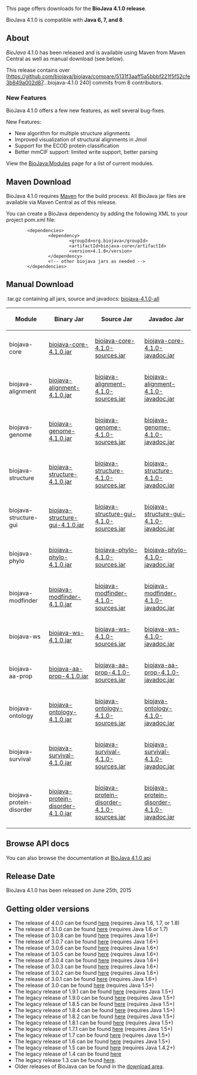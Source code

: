 This page offers downloads for the <b>BioJava 4.1.0 release</b>. 

BioJava 4.1.0 is compatible with <b>Java 6, 7, and 8</b>.

== About ==
''BioJava'' 4.1.0 has been released and is available using Maven from Maven Central as well as manual download (see below).

This release contains over [https://github.com/biojava/biojava/compare/5131f3aaff5a5bbbf221f5f52cfe3b849a002d87...biojava-4.1.0 240] commits from 8 contributors.

===New Features===

BioJava 4.1.0 offers a few new features, as well several bug-fixes.

New Features:

* New algorithm for multiple structure alignments
* Improved visualization of structural alignments in Jmol
* Support for the ECOD protein classification
* Better mmCIF support: limited write support, better parsing

View the [[BioJava:Modules]] page for a list of current modules.

== Maven Download ==
BioJava 4.1.0 requires [http://maven.apache.org/ Maven] for the build process. All BioJava jar files are available via Maven Central as of this release.

You can create a BioJava dependency by adding the following XML to your project pom.xml file:
<pre>
        <dependencies>
                <dependency>
                        <groupId>org.biojava</groupId>
                        <artifactId>biojava-core</artifactId>
                        <version>4.1.0</version>
                </dependency>
                <!-- other biojava jars as needed -->
        </dependencies>	
</pre>

== Manual Download ==

.tar.gz containing all jars, source and javadocs: [http://biojava.org/download/bj4.1.0/biojava-4.1.0-all.tar.gz biojava-4.1.0-all]

{|
|+
! Module
! Binary Jar
! Source Jar
! Javadoc Jar
|-
| biojava-core 
| [https://repo1.maven.org/maven2/org/biojava/biojava-core/4.1.0/biojava-core-4.1.0.jar biojava-core-4.1.0.jar] 
| [https://repo1.maven.org/maven2/org/biojava/biojava-core/4.1.0/biojava-core-4.1.0-sources.jar biojava-core-4.1.0-sources.jar] 
| [https://repo1.maven.org/maven2/org/biojava/biojava-core/4.1.0/biojava-core-4.1.0-javadoc.jar biojava-core-4.1.0-javadoc.jar]
|-
| biojava-alignment 
| [https://repo1.maven.org/maven2/org/biojava/biojava-alignment/4.1.0/biojava-alignment-4.1.0.jar biojava-alignment-4.1.0.jar] 
| [https://repo1.maven.org/maven2/org/biojava/biojava-alignment/4.1.0/biojava-alignment-4.1.0-sources.jar biojava-alignment-4.1.0-sources.jar] 
| [https://repo1.maven.org/maven2/org/biojava/biojava-alignment/4.1.0/biojava-alignment-4.1.0-javadoc.jar biojava-alignment-4.1.0-javadoc.jar]
|-
| biojava-genome 
| [https://repo1.maven.org/maven2/org/biojava/biojava-genome/4.1.0/biojava-genome-4.1.0.jar biojava-genome-4.1.0.jar] 
| [https://repo1.maven.org/maven2/org/biojava/biojava-genome/4.1.0/biojava-genome-4.1.0-sources.jar biojava-genome-4.1.0-sources.jar] 
| [https://repo1.maven.org/maven2/org/biojava/biojava-genome/4.1.0/biojava-genome-4.1.0-javadoc.jar biojava-genome-4.1.0-javadoc.jar]
|-
| biojava-structure 
| [https://repo1.maven.org/maven2/org/biojava/biojava-structure/4.1.0/biojava-structure-4.1.0.jar biojava-structure-4.1.0.jar] 
| [https://repo1.maven.org/maven2/org/biojava/biojava-structure/4.1.0/biojava-structure-4.1.0-sources.jar biojava-structure-4.1.0-sources.jar] 
| [https://repo1.maven.org/maven2/org/biojava/biojava-structure/4.1.0/biojava-structure-4.1.0-javadoc.jar biojava-structure-4.1.0-javadoc.jar]
|-
| biojava-structure-gui 
| [https://repo1.maven.org/maven2/org/biojava/biojava-structure-gui/4.1.0/biojava-structure-gui-4.1.0.jar biojava-structure-gui-4.1.0.jar] 
| [https://repo1.maven.org/maven2/org/biojava/biojava-structure-gui/4.1.0/biojava-structure-gui-4.1.0-sources.jar biojava-structure-gui-4.1.0-sources.jar] 
| [https://repo1.maven.org/maven2/org/biojava/biojava-structure-gui/4.1.0/biojava-structure-gui-4.1.0-javadoc.jar biojava-structure-gui-4.1.0-javadoc.jar]
|-
| biojava-phylo 
| [https://repo1.maven.org/maven2/org/biojava/biojava-phylo/4.1.0/biojava-phylo-4.1.0.jar biojava-phylo-4.1.0.jar] 
| [https://repo1.maven.org/maven2/org/biojava/biojava-phylo/4.1.0/biojava-phylo-4.1.0-sources.jar biojava-phylo-4.1.0-sources.jar] 
| [https://repo1.maven.org/maven2/org/biojava/biojava-phylo/4.1.0/biojava-phylo-4.1.0-javadoc.jar biojava-phylo-4.1.0-javadoc.jar]
|-
| biojava-modfinder 
| [https://repo1.maven.org/maven2/org/biojava/biojava-modfinder/4.1.0/biojava-modfinder-4.1.0.jar biojava-modfinder-4.1.0.jar] 
| [https://repo1.maven.org/maven2/org/biojava/biojava-modfinder/4.1.0/biojava-modfinder-4.1.0-sources.jar biojava-modfinder-4.1.0-sources.jar] 
| [https://repo1.maven.org/maven2/org/biojava/biojava-modfinder/4.1.0/biojava-modfinder-4.1.0-javadoc.jar biojava-modfinder-4.1.0-javadoc.jar]
|-
| biojava-ws 
| [https://repo1.maven.org/maven2/org/biojava/biojava-ws/4.1.0/biojava-ws-4.1.0.jar biojava-ws-4.1.0.jar] 
| [https://repo1.maven.org/maven2/org/biojava/biojava-ws/4.1.0/biojava-ws-4.1.0-sources.jar biojava-ws-4.1.0-sources.jar] 
| [https://repo1.maven.org/maven2/org/biojava/biojava-ws/4.1.0/biojava-ws-4.1.0-javadoc.jar biojava-ws-4.1.0-javadoc.jar]
|-
| biojava-aa-prop 
| [https://repo1.maven.org/maven2/org/biojava/biojava-aa-prop/4.1.0/biojava-aa-prop-4.1.0.jar biojava-aa-prop-4.1.0.jar] 
| [https://repo1.maven.org/maven2/org/biojava/biojava-aa-prop/4.1.0/biojava-aa-prop-4.1.0-sources.jar biojava-aa-prop-4.1.0-sources.jar] 
| [https://repo1.maven.org/maven2/org/biojava/biojava-aa-prop/4.1.0/biojava-aa-prop-4.1.0-javadoc.jar biojava-aa-prop-4.1.0-javadoc.jar]
|-
| biojava-ontology
| [https://repo1.maven.org/maven2/org/biojava/biojava-ontology/4.1.0/biojava-ontology-4.1.0.jar biojava-ontology-4.1.0.jar] 
| [https://repo1.maven.org/maven2/org/biojava/biojava-ontology/4.1.0/biojava-ontology-4.1.0-sources.jar biojava-ontology-4.1.0-sources.jar] 
| [https://repo1.maven.org/maven2/org/biojava/biojava-ontology/4.1.0/biojava-ontology-4.1.0-javadoc.jar biojava-ontology-4.1.0-javadoc.jar]
|-
| biojava-survival
| [https://repo1.maven.org/maven2/org/biojava/biojava-survival/4.1.0/biojava-survival-4.1.0.jar biojava-survival-4.1.0.jar] 
| [https://repo1.maven.org/maven2/org/biojava/biojava-survival/4.1.0/biojava-survival-4.1.0-sources.jar biojava-survival-4.1.0-sources.jar] 
| [https://repo1.maven.org/maven2/org/biojava/biojava-survival/4.1.0/biojava-survival-4.1.0-javadoc.jar biojava-survival-4.1.0-javadoc.jar]
|-
| biojava-protein-disorder 
| [https://repo1.maven.org/maven2/org/biojava/biojava-protein-disorder/4.1.0/biojava-protein-disorder-4.1.0.jar biojava-protein-disorder-4.1.0.jar] 
| [https://repo1.maven.org/maven2/org/biojava/biojava-protein-disorder/4.1.0/biojava-protein-disorder-4.1.0-sources.jar biojava-protein-disorder-4.1.0-sources.jar] 
| [https://repo1.maven.org/maven2/org/biojava/biojava-protein-disorder/4.1.0/biojava-protein-disorder-4.1.0-javadoc.jar biojava-protein-disorder-4.1.0-javadoc.jar]

|}

== Browse API docs ==
You can also browse the documentation at [http://www.biojava.org/docs/api4.1.0/ BioJava 4.1.0 api]

==Release Date==
BioJava 4.1.0 has been released on June 25th, 2015

== Getting older versions ==
* The release of 4.0.0 can be found [[BioJava:Download 4.0.0|here]] (requires Java 1.6, 1.7, or 1.8)
* The release of 3.1.0 can be found [[BioJava:Download 3.1.0|here]] (requires Java 1.6 or 1.7)
* The release of 3.0.8 can be found [[BioJava:Download 3.0.8|here]] (requires Java 1.6+)
* The release of 3.0.7 can be found [[BioJava:Download 3.0.7|here]] (requires Java 1.6+)
* The release of 3.0.6 can be found [[BioJava:Download 3.0.6|here]] (requires Java 1.6+)
* The release of 3.0.5 can be found [[BioJava:Download 3.0.5|here]] (requires Java 1.6+)
* The release of 3.0.4 can be found [[BioJava:Download 3.0.4|here]] (requires Java 1.6+)
* The release of 3.0.3 can be found [[BioJava:Download 3.0.3|here]] (requires Java 1.6+)
* The release of 3.0.2 can be found [[BioJava:Download 3.0.2|here]] (requires Java 1.6+)
* The release of 3.0.1 can be found [[BioJava:Download 3.0.1|here]] (requires Java 1.6+)
* The release of 3.0 can be found [[BioJava:Download 3.0|here]] (requires Java 1.5+)
* The legacy release of 1.9.1 can be found [[BioJava:Download 1.9.1|here]] (requires Java 1.5+)
* The legacy release of 1.9.0 can be found [[BioJava:Download 1.9.0|here]] (requires Java 1.5+)
* The legacy release of 1.8.5 can be found [[BioJava:Download 1.8.5|here]] (requires Java 1.5+)
* The legacy release of 1.8.4 can be found [[BioJava:Download 1.8.4|here]] (requires Java 1.5+)
* The legacy release of 1.8.2 can be found [[BioJava:Download 1.8.2|here]] (requires Java 1.5+)
* The legacy release of 1.8.1 can be found [[BioJava:Download 1.8.1|here]] (requires Java 1.5+)
* The legacy release of 1.7.1 can be found [[BioJava:Download 1.7.1|here]] (requires Java 1.5+)
* The legacy release of 1.7 can be found [[BioJava:Download 1.7|here]] (requires Java 1.5+)
* The legacy release of 1.6 can be found [[BioJava:Download 1.6|here]] (requires Java 1.5+)
* The legacy release of 1.5 can be found [[BioJava:Download 1.5|here]] (requires Java 1.4.2+)
* The legacy release of 1.4 can be found [[BioJava:Download 1.4|here]]
* The legacy release 1.3 can be found [[BioJava:Download 1.3|here]].
* Older releases of BioJava can be found in the [http://www.biojava.org/download/ download area].